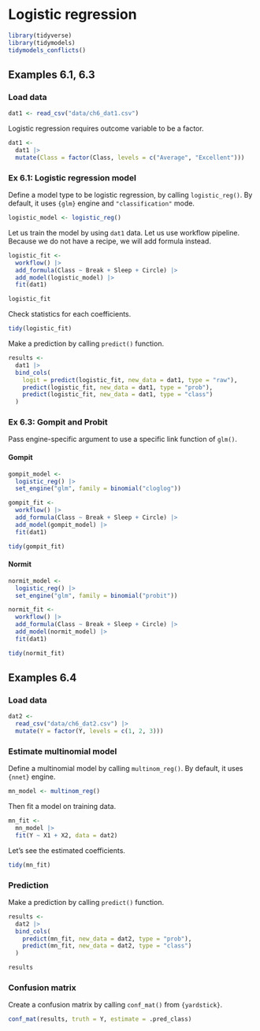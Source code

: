 # Logistic regression

```r
library(tidyverse)
library(tidymodels)
tidymodels_conflicts()
```

## Examples 6.1, 6.3

### Load data

```r
dat1 <- read_csv("data/ch6_dat1.csv")
```

Logistic regression requires outcome variable to be a factor.

```r
dat1 <-
  dat1 |> 
  mutate(Class = factor(Class, levels = c("Average", "Excellent")))
```


### Ex 6.1: Logistic regression model

Define a model type to be logistic regression, by calling `logistic_reg()`. By default, it uses `{glm}` engine and `"classification"` mode.

```r
logistic_model <- logistic_reg()
```

Let us train the model by using `dat1` data. Let us use workflow pipeline. Because we do not have a recipe, we will add formula instead.

```r
logistic_fit <- 
  workflow() |> 
  add_formula(Class ~ Break + Sleep + Circle) |> 
  add_model(logistic_model) |> 
  fit(dat1)

logistic_fit
```

Check statistics for each coefficients.

```r
tidy(logistic_fit)
```

Make a prediction by calling `predict()` function.

```r
results <- 
  dat1 |> 
  bind_cols(
    logit = predict(logistic_fit, new_data = dat1, type = "raw"),
    predict(logistic_fit, new_data = dat1, type = "prob"),
    predict(logistic_fit, new_data = dat1, type = "class")
  )
```


### Ex 6.3: Gompit and Probit

Pass engine-specific argument to use a specific link function of `glm()`.

#### Gompit

```r
gompit_model <- 
  logistic_reg() |> 
  set_engine("glm", family = binomial("cloglog"))

gompit_fit <- 
  workflow() |> 
  add_formula(Class ~ Break + Sleep + Circle) |> 
  add_model(gompit_model) |> 
  fit(dat1)

tidy(gompit_fit)
```

#### Normit

```r
normit_model <- 
  logistic_reg() |> 
  set_engine("glm", family = binomial("probit"))

normit_fit <- 
  workflow() |> 
  add_formula(Class ~ Break + Sleep + Circle) |> 
  add_model(normit_model) |> 
  fit(dat1)

tidy(normit_fit)
```



## Examples 6.4

### Load data

```r
dat2 <- 
  read_csv("data/ch6_dat2.csv") |> 
  mutate(Y = factor(Y, levels = c(1, 2, 3)))
```


### Estimate multinomial model

Define a multinomial model by calling `multinom_reg()`. By default, it uses `{nnet}` engine.

```r
mn_model <- multinom_reg()
```


Then fit a model on training data.

```r
mn_fit <- 
  mn_model |> 
  fit(Y ~ X1 + X2, data = dat2)
```


Let's see the estimated coefficients.

```r
tidy(mn_fit)
```


### Prediction

Make a prediction by calling `predict()` function.

```r
results <- 
  dat2 |> 
  bind_cols(
    predict(mn_fit, new_data = dat2, type = "prob"),
    predict(mn_fit, new_data = dat2, type = "class")
  )

results
```

### Confusion matrix

Create a confusion matrix by calling `conf_mat()` from `{yardstick}`.

```r
conf_mat(results, truth = Y, estimate = .pred_class)
```

